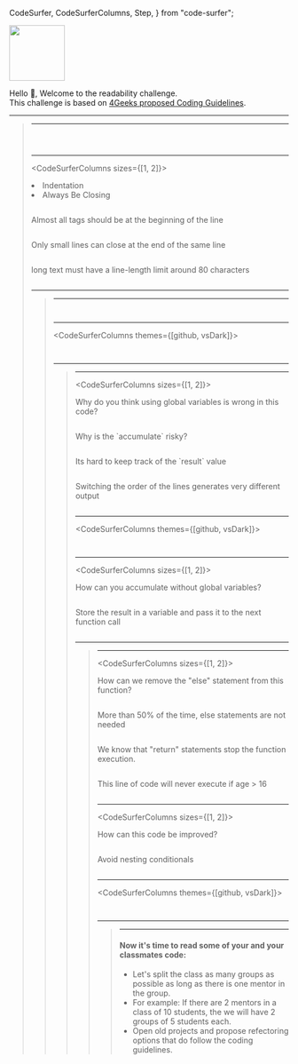   CodeSurfer,
  CodeSurferColumns,
  Step,
} from "code-surfer";


<Html>
  <img width="100" src="https://github.com/breatheco-de/coding-guidelines-challenge/blob/master/src/assets/4geeks-icon.png?raw=true" />
</Html>

Hello 👋, Welcome to the readability challenge.  
This challenge is based on [4Geeks proposed Coding Guidelines](https://4geeks.com/lesson/coding-standards-guidelines).


---

<BlockQuote 
  author="Brian Kernighan"
  text="Debugging is twice as hard as writing the code in the first place. Therefore, if you write the code as cleverly as possible, you are, by definition, not smart enough to debug it."
/>

---

<CodeSurfer>


```js file=./src/01-html-bug.html title="Find the bug in the code"
```

```js file=./src/01-html-bug.html 12 title="There is a missing <p> tag" showNumbers
```

```js file=./src/01-html-bug.html title="What best practices are missing?"
```

</CodeSurfer>

---

<CodeSurferColumns sizes={[1, 2]}>
  
<Step>
  
<Html>
  <li>Indentation</li>
  <li>Always Be Closing</li>
</Html>

```js file=./src/01-html-bug.html
```

</Step>

<Step>
    
<Html>Almost all tags should be at the beginning of the line</Html>

```js 12:16 file=./src/01.1-html-bug-fixed.html
```

</Step>
  
<Step>
    
<Html>Only small lines can close at the end of the same line</Html>

```js 4 11 file=./src/01.1-html-bug-fixed.html
```

</Step>

<Step>

<Html>long text must have a line-length limit around 80 characters</Html>

```js 6:7 file=./src/01.1-html-bug-fixed.html
```

</Step>

</CodeSurferColumns>

---

<BlockQuote 
  author="Phil Karlton"
  text="There are only two hard things in Computer Science: cache invalidation and naming things."
/>

---

<CodeSurfer>


```js file=./src/02-js-variable-names.js title="Choosing variable names" subtitle="What is this code about?"
```

```js 1:12 file=./src/02.1-js-variable-names.js title="Can you read it now?"
```

</CodeSurfer>

---

<CodeSurferColumns themes={[github, vsDark]}>

<Step>

```js file=./src/02-js-variable-names.js title="Random variable names"
```

```js file=./src/02.1-js-variable-names.js title="Descriptive variable names"
```

</Step>

</CodeSurferColumns>


---

<BlockQuote 
  author="Some guy"
  text="Using global variables is like living in a shared apartment. You might think it's convenient, but your roommate will always mess things up for you."
/>

---

<CodeSurferColumns sizes={[1, 2]}>

<Step>

<Html>Why do you think using global variables is wrong in this code?</Html>

```js file=./src/03-global-variables.js
```

</Step>


<Step>

<Html>Why is the `accumulate` risky?</Html>

```js 11:13 file=./src/03-global-variables.js
```

</Step>


<Step>

<Html>Its hard to keep track of the `result` value</Html>

```js 15:19 file=./src/03-global-variables.js
```

</Step>

<Step>

<Html>Switching the order of the lines generates very different output</Html>

```js 15:19 file=./src/03.1-global-variables.js
```

</Step>

</CodeSurferColumns>

---

<CodeSurferColumns themes={[github, vsDark]}>

<Step>

```js file=./src/03-global-variables.js title="With global vars"
```

```js 1:12 file=./src/03.2-global-variables-fix.js title="Without global vars"
```

</Step>

</CodeSurferColumns>

---

<CodeSurferColumns sizes={[1, 2]}>

<Step>

<Html>
How can you accumulate without global variables?
</Html>

```js 1:12 file=./src/03.2-global-variables-fix.js
```

</Step>

<Step>

<Html>
Store the result in a variable and pass it to the next function call
</Html>

```js 10:11 file=./src/03.3-global-variables-accumulate.js
```

</Step>

</CodeSurferColumns>

---

<BlockQuote 
  author="Some other guy"
  text="Using nested conditions is like playing Jenga. You keep adding more and more conditions, and it all seems stable, but one wrong move and the whole thing collapses."
/>

---

<CodeSurferColumns sizes={[1, 2]}>

<Step>

<Html>
How can we remove the "else" statement from this function?
</Html>

```js file=./src/04.1-nested-conditionals-simple.js
```

</Step>

<Step>

<Html>
More than 50% of the time, else statements are not needed
</Html>

```js 4 file=./src/04.1-nested-conditionals-simple.js
```

</Step>

<Step>

<Html>
We know that "return" statements stop the function execution.
</Html>

```js file=./src/04.1.2-nested-conditionals-simple-fix.js
```

</Step>

<Step>

<Html>
This line of code will never execute if age > 16
</Html>

```js 3 file=./src/04.1.2-nested-conditionals-simple-fix.js
```

</Step>

</CodeSurferColumns>

---

<CodeSurferColumns sizes={[1, 2]}>

<Step>

<Html>
How can this code be improved?
</Html>

```js file=./src/04.2-nested-conditionals.js
```

</Step>

<Step>

<Html>
Avoid nesting conditionals
</Html>

```js file=./src/04.2.1-nested-conditionals-fix.js
```

</Step>

</CodeSurferColumns>

---

<CodeSurferColumns themes={[github, vsDark]}>

<Step>

```js file=./src/04.2-nested-conditionals.js title="Nested conditionals"
```

```js file=./src/04.2.1-nested-conditionals-fix.js title="Without nested conditionals"
```

</Step>

</CodeSurferColumns>

---

<BlockQuote 
  author="The wise man"
  text="Rushing to code is like trying to beat a red light. You might get there faster, but it's not worth the risk."
/>

---

<Html style={{padding: "60px"}}>
  <h4>Now it's time to read some of your and your classmates code:</h4>

  <ul style={{fontSize: "30px"}}>
    <li>Let's split the class as many groups as possible as long as there is one mentor in the group.</li>
    <li>For example: If there are 2 mentors in a class of 10 students, the we will have 2 groups of 5 students each.</li>
    <li>Open old projects and propose refectoring options that do follow the coding guidelines.</li>
  </ul>
</Html>